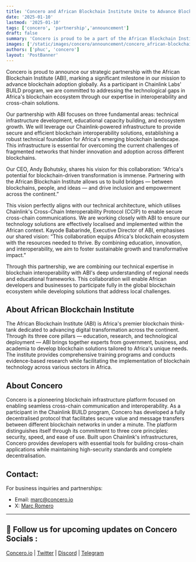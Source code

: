 ```yaml
---
title: 'Concero and African Blockchain Institute Unite to Advance Blockchain Adoption in Africa'
date: '2025-01-10'
lastmod: '2025-01-10'
tags: ['concero', 'partnership','announcement']
draft: false
summary: 'Concero is proud to be a part of the African Blockchain Institute to advance blockchain adoption in Africa'
images: ['/static/images/concero/announcement/concero_african-blockchain-institute.webp']
authors: ['phuc', 'concero']
layout: 'PostBanner'
---
```


Concero is proud to announce our strategic partnership with the African Blockchain Institute (ABI), marking a significant milestone in our mission to advance blockchain adoption globally. As a participant in Chainlink Labs' BUILD program, we are committed to addressing the technological gaps in Africa's blockchain ecosystem through our expertise in interoperability and cross-chain solutions.

Our partnership with ABI focuses on three fundamental areas: technical infrastructure development, educational capacity building, and ecosystem growth. We will leverage our Chainlink-powered infrastructure to provide secure and efficient blockchain interoperability solutions, establishing a robust technical foundation for Africa's emerging blockchain landscape. This infrastructure is essential for overcoming the current challenges of fragmented networks that hinder innovation and adoption across different blockchains.

Our CEO, Andy Bohutsky, shares his vision for this collaboration: “Africa's potential for blockchain-driven transformation is immense. Partnering with the African Blockchain Institute allows us to build bridges — between blockchains, people, and ideas — and drive inclusion and empowerment across the continent.” 

This vision perfectly aligns with our technical architecture, which utilises Chainlink's Cross-Chain Interoperability Protocol (CCIP) to enable secure cross-chain communications. We are working closely with ABI to ensure our technology solutions are effectively localised and implemented within the African context. Kayode Babarinde, Executive Director of ABI, emphasises our shared vision: “This collaboration equips Africa's blockchain ecosystem with the resources needed to thrive. By combining education, innovation, and interoperability, we aim to foster sustainable growth and transformative impact.” 

Through this partnership, we are combining our technical expertise in blockchain interoperability with ABI's deep understanding of regional needs and educational frameworks. This collaboration will enable African developers and businesses to participate fully in the global blockchain ecosystem while developing solutions that address local challenges.

## About African Blockchain Institute

The African Blockchain Institute (ABI) is Africa's premier blockchain think-tank dedicated to advancing digital transformation across the continent. Through its three core pillars — education, research, and technological deployment — ABI brings together experts from government, business, and academia to develop blockchain solutions tailored to Africa's unique needs. The institute provides comprehensive training programs and conducts evidence-based research while facilitating the implementation of blockchain technology across various sectors in Africa.

## About Concero

Concero is a pioneering blockchain infrastructure platform focused on enabling seamless cross-chain communication and interoperability. As a participant in the Chainlink BUILD program, Concero has developed a fully decentralised protocol that facilitates secure value and message transfers between different blockchain networks in under a minute. The platform distinguishes itself through its commitment to three core principles: security, speed, and ease of use. Built upon Chainlink's infrastructures, Concero provides developers with essential tools for building cross-chain applications while maintaining high-security standards and complete decentralisation.

## Contact:

For business inquiries and partnerships:
- Email: marc@concero.io
- X: [Marc Romero](https://x.com/marcromerona)

---

## 🤝 Follow us for upcoming updates on Concero Socials :

[Concero.io](https://concero.io) | [Twitter](https://x.com/concero_io) | [Discord](https://discord.com/invite/lanca) | [Telegram](https://t.me/concero_news)